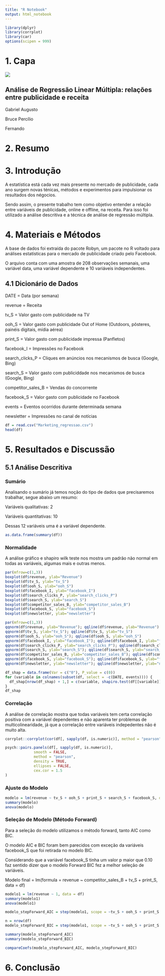 ```yaml
---
title: "R Notebook"
output: html_notebook
---
```


```r
library(dplyr)
library(corrplot)
library(car)
options(scipen = 999)
```

# **1. Capa**

![](lightweight_mmm.png)

## **Análise de Regressão Linear Múltipla: relações entre publicidade e receita**

Gabriel Augusto

Bruce Percílio

Fernando

# **2. Resumo**

# **3. Introdução**

A estatística está cada vez mais presente no mercado de publicidade, cada ano surgem novas ténicas, métodos e experimentos para impulsionar os resultados dos négocios.

Sendo assim, o presente trabalho tem como objetivo entender a relação entre variáveis de publicidade, online e offline, na receita. Para isso foi utilizado a análise descritiva e a técnica de análise de regressão múltipla.

# **4. Materiais e Métodos**

A base de dados foi extraída do pacote Robyn, um pacote no R voltado para análises estatísticas para o mercado de publicidade criado pelo Facebook.

O arquivo conta com uma amostra de 208 observações semanais, uma variável data, uma variável dependente e 10 variáveis independentes.

## **4.1 Dicionário de Dados**

DATE = Data (por semana)

revenue = Receita

tv_S = Valor gasto com publicidade na TV

ooh_S = Valor gasto com publicidade Out of Home (Outdoors, pôsteres, painéis digitais, mídia aérea)

print_S = Valor gasto com publicidade impressa (Panfletos)

facebook_I = Impressões no Facebook

search_clicks_P = Cliques em anúncios nos mecanismos de busca (Google, Bing)

search_S = Valor gasto com publiciddade nos mecanismos de busca (Google, Bing)

competitor_sales_B = Vendas do concorrente

facebook_S = Valor gasto com publicidade no Facebook

events = Eventos ocorridos durante determinada semana

newsletter = Impressões no canal de notícias

```r
df = read.csv("Marketing_regressao.csv")
head(df)
```

# **5. Resultados e Discussão**

## **5.1 Análise Descritiva**

### Sumário

Analisando o sumário já temos noção do tipo de dados que precisaremos trabalhar, segue abaixo um resumo:

Variáveis qualitativas: 2

Variáveis quantitativas: 10

Dessas 12 variáveis uma é a variável dependente.

```r
as.data.frame(summary(df))
```

### Normalidade

A análise gráfico e shapiro wilk teste nos mostra um padrão não normal em todas as variáveis, algumas mais e outras menos.

```r
par(mfrow=c(1,3))
boxplot(df$revenue, ylab="Revenue")
boxplot(df$tv_S, ylab="tv_S")
boxplot(df$ooh_S, ylab="ooh_S")
boxplot(df$facebook_I, ylab="facebook_I")
boxplot(df$search_clicks_P, ylab="search_clicks_P")
boxplot(df$search_S, ylab="search_S")
boxplot(df$competitor_sales_B, ylab="competitor_sales_B")
boxplot(df$facebook_S, ylab="facebook_S")
boxplot(df$newsletter, ylab="newsletter")
```

```r
par(mfrow=c(1,3))
qqnorm(df$revenue, ylab="Revenue"); qqline(df$revenue, ylab="Revenue")
qqnorm(df$tv_S, ylab="tv_S"); qqline(df$tv_S, ylab="tv_S")
qqnorm(df$ooh_S, ylab="ooh_S"); qqline(df$ooh_S, ylab="ooh_S")
qqnorm(df$facebook_I, ylab="facebook_I"); qqline(df$facebook_I, ylab="facebook_I")
qqnorm(df$search_clicks_P, ylab="search_clicks_P"); qqline(df$search_clicks_P, ylab="search_clicks_P")
qqnorm(df$search_S, ylab="search_S"); qqline(df$search_S, ylab="search_S")
qqnorm(df$competitor_sales_B, ylab="competitor_sales_B"); qqline(df$competitor_sales_B, ylab="competitor_sales_B")
qqnorm(df$facebook_S, ylab="facebook_S"); qqline(df$facebook_S, ylab="facebook_S")
qqnorm(df$newsletter, ylab="newsletter"); qqline(df$newsletter, ylab="newsletter")
```

```r
df_shap = data.frame(Var = c("0"), P_value = c(0))
for (variable in colnames(subset(df, select = -c(DATE, events)))) {
  df_shap[nrow(df_shap) + 1,] = c(variable, shapiro.test(df[[variable]])[2])
}
df_shap
```

### Correlação

A análise de correlação mostra que todas variáveis tem certa correlação positiva com a variável dependentes e não aparenta ter problemas de multicolinearidade, já que a correlação entre variáveis indepedentes não é muito alta.

```r

corrplot::corrplot(cor(df[, sapply(df, is.numeric)], method = "pearson"), method = 'number', type = 'lower', number.cex = 0.5, col=colorRampPalette(c("red","gray","blue"))(200))
```

```r

psych::pairs.panels(df[, sapply(df, is.numeric)], 
             smooth = FALSE,
             method = "pearson",
             density = TRUE,
             ellipses = FALSE,
             cex.cor = 1.5
)
```

### **Ajuste do Modelo**

```r
modelo = lm(revenue ~ tv_S + ooh_S + print_S + search_S + facebook_S, data = df)
summary(modelo)
anova(modelo)
```

### Seleção de Modelo (Método Forward)

Para a seleção do modelo utilizamos o método forward, tanto AIC como BIC.

O modelo AIC e BIC foram bem parecidos com exceção da variáveis facebook_S que foi retirada no modelo BIC.

Considerando que a variável facebook_S tinha um valor p maior que 0.10 faz sentido dizer que o modelo Forward BIC fez a melhor seleção de variáveis.

Modelo final = lm(formula = revenue \~ competitor_sales_B + tv_S + print_S, data = df)

```r
modelo1 = lm(revenue ~ 1, data = df)
summary(modelo1)
anova(modelo1)
```

```r
modelo_stepForward_AIC = step(modelo1, scope = ~tv_S + ooh_S + print_S + facebook_I + search_clicks_P + search_S + competitor_sales_B + facebook_S + newsletter, direction = 'forward', k = 2)

n = nrow(df)
modelo_stepForward_BIC = step(modelo1, scope = ~tv_S + ooh_S + print_S + facebook_I + search_clicks_P + search_S + competitor_sales_B + facebook_S + newsletter, direction = 'forward', k = log(n))
```

```r
summary(modelo_stepForward_AIC)
summary(modelo_stepForward_BIC)
```

```r
compareCoefs(modelo_stepForward_AIC, modelo_stepForward_BIC)
```

# **6. Conclusão**
